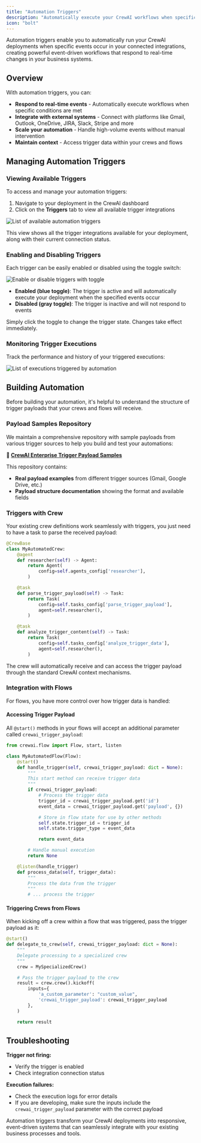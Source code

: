 ```yaml
---
title: "Automation Triggers"
description: "Automatically execute your CrewAI workflows when specific events occur in connected integrations"
icon: "bolt"
---
```


Automation triggers enable you to automatically run your CrewAI deployments when specific events occur in your connected integrations, creating powerful event-driven workflows that respond to real-time changes in your business systems.

## Overview

With automation triggers, you can:

- **Respond to real-time events** - Automatically execute workflows when specific conditions are met
- **Integrate with external systems** - Connect with platforms like Gmail, Outlook, OneDrive, JIRA, Slack, Stripe and more
- **Scale your automation** - Handle high-volume events without manual intervention
- **Maintain context** - Access trigger data within your crews and flows

## Managing Automation Triggers

### Viewing Available Triggers

To access and manage your automation triggers:

1. Navigate to your deployment in the CrewAI dashboard
2. Click on the **Triggers** tab to view all available trigger integrations

<Frame>
  <img src="/images/enterprise/list-available-triggers.png" alt="List of available automation triggers" />
</Frame>

This view shows all the trigger integrations available for your deployment, along with their current connection status.

### Enabling and Disabling Triggers

Each trigger can be easily enabled or disabled using the toggle switch:

<Frame>
  <img src="/images/enterprise/trigger-selected.png" alt="Enable or disable triggers with toggle" />
</Frame>

- **Enabled (blue toggle)**: The trigger is active and will automatically execute your deployment when the specified events occur
- **Disabled (gray toggle)**: The trigger is inactive and will not respond to events

Simply click the toggle to change the trigger state. Changes take effect immediately.

### Monitoring Trigger Executions

Track the performance and history of your triggered executions:

<Frame>
  <img src="/images/enterprise/list-executions.png" alt="List of executions triggered by automation" />
</Frame>

## Building Automation

Before building your automation, it's helpful to understand the structure of trigger payloads that your crews and flows will receive.

### Payload Samples Repository

We maintain a comprehensive repository with sample payloads from various trigger sources to help you build and test your automations:

**🔗 [CrewAI Enterprise Trigger Payload Samples](https://github.com/crewAIInc/crewai-enterprise-trigger-payload-samples)**

This repository contains:

- **Real payload examples** from different trigger sources (Gmail, Google Drive, etc.)
- **Payload structure documentation** showing the format and available fields

### Triggers with Crew

Your existing crew definitions work seamlessly with triggers, you just need to have a task to parse the received payload:

```python
@CrewBase
class MyAutomatedCrew:
    @agent
    def researcher(self) -> Agent:
        return Agent(
            config=self.agents_config['researcher'],
        )

    @task
    def parse_trigger_payload(self) -> Task:
        return Task(
            config=self.tasks_config['parse_trigger_payload'],
            agent=self.researcher(),
        )

    @task
    def analyze_trigger_content(self) -> Task:
        return Task(
            config=self.tasks_config['analyze_trigger_data'],
            agent=self.researcher(),
        )
```

The crew will automatically receive and can access the trigger payload through the standard CrewAI context mechanisms.

### Integration with Flows

For flows, you have more control over how trigger data is handled:

#### Accessing Trigger Payload

All `@start()` methods in your flows will accept an additional parameter called `crewai_trigger_payload`:

```python
from crewai.flow import Flow, start, listen

class MyAutomatedFlow(Flow):
    @start()
    def handle_trigger(self, crewai_trigger_payload: dict = None):
        """
        This start method can receive trigger data
        """
        if crewai_trigger_payload:
            # Process the trigger data
            trigger_id = crewai_trigger_payload.get('id')
            event_data = crewai_trigger_payload.get('payload', {})

            # Store in flow state for use by other methods
            self.state.trigger_id = trigger_id
            self.state.trigger_type = event_data

            return event_data

        # Handle manual execution
        return None

    @listen(handle_trigger)
    def process_data(self, trigger_data):
        """
        Process the data from the trigger
        """
        # ... process the trigger
```

#### Triggering Crews from Flows

When kicking off a crew within a flow that was triggered, pass the trigger payload as it:

```python
@start()
def delegate_to_crew(self, crewai_trigger_payload: dict = None):
    """
    Delegate processing to a specialized crew
    """
    crew = MySpecializedCrew()

    # Pass the trigger payload to the crew
    result = crew.crew().kickoff(
        inputs={
            'a_custom_parameter': "custom_value",
            'crewai_trigger_payload': crewai_trigger_payload
        },
    )

    return result
```

## Troubleshooting

**Trigger not firing:**
- Verify the trigger is enabled
- Check integration connection status

**Execution failures:**
- Check the execution logs for error details
- If you are developing, make sure the inputs include the `crewai_trigger_payload` parameter with the correct payload

Automation triggers transform your CrewAI deployments into responsive, event-driven systems that can seamlessly integrate with your existing business processes and tools.
